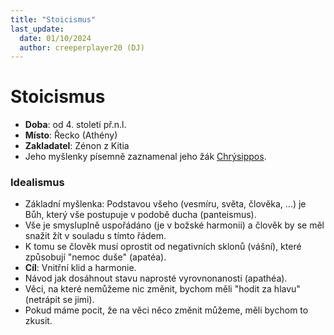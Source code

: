 ```yaml
---
title: "Stoicismus"
last_update:
  date: 01/10/2024
  author: creeperplayer20 (DJ)
---
```


# Stoicismus

- **Doba**: od 4. století př.n.l.
- **Místo**: Řecko (Athény)
- **Zakladatel**: Zénon z Kitia
- Jeho myšlenky písemně zaznamenal jeho žák <ins>Chrýsippos</ins>.

### Idealismus

- Základní myšlenka: Podstavou všeho (vesmíru, světa, člověka, ...) je Bůh, který vše postupuje v podobě ducha (panteismus).
- Vše je smysluplně uspořádáno (je v božské harmonii) a člověk by se měl snažit žít v souladu s tímto řádem.
- K tomu se člověk musí oprostit od negativních sklonů (vášní), které způsobují "nemoc duše" (apatéa).
- **Cíl**: Vnitřní klid a harmonie.
- Návod jak dosáhnout stavu naprosté vyrovnonanosti (apathéa).
- Věci, na které nemůžeme nic změnit, bychom měli "hodit za hlavu" (netrápit se jimi).
- Pokud máme pocit, že na věci něco změnit můžeme, měli bychom to zkusit.
